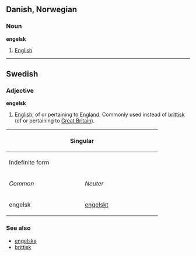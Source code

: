 ==Danish, Norwegian==
===Noun===
'''engelsk'''

#[[English]]

----
==Swedish==
===Adjective===
'''engelsk'''

#[[English]], of or pertaining to [[England]]. Commonly used instead of [[brittisk]] (of or pertaining to [[Great Britain]]).

{| border=1 cellspacing=0 
|- bgcolor="#FFFFF0" align=center
! colspan=4 width=400 | Singular
! rowspan=3 width=100 | Plural
|- bgcolor="#FFFFF0" align=center
! colspan=2 width=200 | Indefinite form
! colspan=2 width=200 | Definite form
|- bgcolor="#FFFFF0" align=center
| width=100 | ''Common''
| width=100 | ''Neuter''
| width=100 | ''Common''
| width=100 | ''Neuter''
|- align=center
| engelsk
| [[engelskt]]
| [[engelske]]
| [[engelska]]
| [[engelska]]
|}

===See also===
*[[engelska]]
*[[brittisk]]